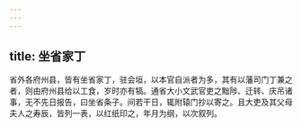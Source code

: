 ```yaml
---
---
---
```

title: 坐省家丁
---



省外各府州县，皆有坐省家丁，驻会垣，以本官自派者为多，其有以藩司门丁兼之者，则由府州县给以工食，岁时亦有犒。通省大小文武官吏之黜陟、迁转、庆吊诸事，无不先日报告，曰坐省条子。间若干日，辄附辕门抄以寄之。且大吏及其父母夫人之寿辰，皆列一表，以红纸印之，年月为纲，以次叙列。
